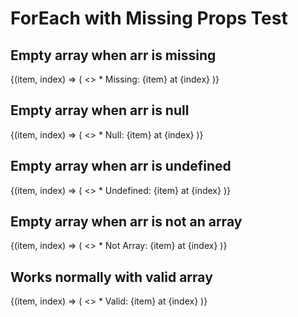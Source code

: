 # ForEach with Missing Props Test

## Empty array when arr is missing
<ForEach arr={props.missingArray}>
  {(item, index) => (
    <>
      * Missing: {item} at {index}
    </>
  )}
</ForEach>

## Empty array when arr is null
<ForEach arr={props.nullArray}>
  {(item, index) => (
    <>
      * Null: {item} at {index}
    </>
  )}
</ForEach>

## Empty array when arr is undefined
<ForEach arr={props.undefinedArray}>
  {(item, index) => (
    <>
      * Undefined: {item} at {index}
    </>
  )}
</ForEach>

## Empty array when arr is not an array
<ForEach arr={props.notAnArray}>
  {(item, index) => (
    <>
      * Not Array: {item} at {index}
    </>
  )}
</ForEach>

## Works normally with valid array
<ForEach arr={props.validArray}>
  {(item, index) => (
    <>
      * Valid: {item} at {index}
    </>
  )}
</ForEach>